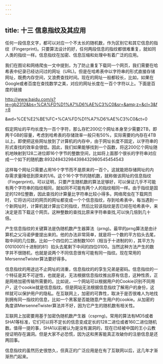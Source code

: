 ```yaml
---
---
---
```

title: 十三 信息指纹及其应用
---




任何一段信息文字，都可以对应一个不太长的随机数，作为区别它和其它信息的指纹（Fingerprint)。只要算法设计的好，任何两段信息的指纹都很难重复，就如同人类的指纹一样。信息指纹在加密、信息压缩和处理中有着广泛的应用。





我们在图论和网络爬虫一文中提到，为了防止重复下载同一个网页，我们需要在哈希表中纪录已经访问过的网址（URL)。但是在哈希表中以字符串的形式直接存储网址，既费内存空间，又浪费查找时间。现在的网址一般都较长，比如，如果在Google或者百度在查找数学之美，对应的网址长度在一百个字符以上。下面是百度的链接



http://www.baidu.com/s?ie=gb2312&bs=%CA%FD%D1%A7%D6%AE%C3%C0&sr=&amp;z=&cl=3&f=8



&wd=%CE%E2%BE%FC+%CA%FD%D1%A7%D6%AE%C3%C0&ct=0





假定网址的平均长度为一百个字符，那么存贮200亿个网址本身至少需要2TB，即两千GB的容量，考虑到哈希表的存储效率一般只有50%，实际需要的内存在4TB以上。即使把这些网址放到了计算机的内存中，由于网址长度不固定，以字符串的形式查找的效率会很低。因此，我们如果能够找到一个函数，将这200亿个网址随机地映射到128二进位即16个字节的整数空间，比如将上面那个很长的字符串对应成一个如下的随机数:893249432984398432980545454543





这样每个网址只需要占用16个字节而不是原来的一百个。这就能把存储网址的内存需求量降低到原来的1/6。这个16个字节的随机数，就称做该网址的信息指纹（Fingerprint)。可以证明，只要产生随机数的算法足够好，可以保证几乎不可能有两个字符串的指纹相同，就如同不可能有两个人的指纹相同一样。由于指纹是固定的128位整数，因此查找的计算量比字符串比较小得多。网络爬虫在下载网页时，它将访问过的网页的网址都变成一个个信息指纹，存到哈希表中，每当遇到一个新网址时，计算机就计算出它的指纹，然后比较该指纹是否已经在哈希表中，来决定是否下载这个网页。这种整数的查找比原来字符串查找,可以快几倍到几十倍。





产生信息指纹的关键算法是伪随机数产生器算法（prng)。最早的prng算法是由计算机之父冯诺伊曼提出来的。他的办法非常简单，就是将一个数的平方掐头去尾，取中间的几位数。比如一个四位的二进制数1001（相当于十进制的9），其平方为01010001(十进制的81）掐头去尾剩下中间的四位0100。当然这种方法产生的数字并不很随机，也就是说两个不同信息很有可能有同一指纹。现在常用的MersenneTwister算法要好得多。





信息指纹的用途远不止网址的消重，信息指纹的的孪生兄弟是密码。信息指纹的一个特征是其不可逆性，也就是说，无法根据信息指纹推出原有信息，这种性质，正是网络加密传输所需要的。比如说，一个网站可以根据用户的Cookie识别不同用户，这个cookie就是信息指纹。但是网站无法根据信息指纹了解用户的身份，这样就可以保护用户的隐私。在互联网上，加密的可靠性，取决于是否很难人为地找到拥有同一指纹的信息，比如一个黑客是否能随意产生用户的cookie。从加密的角度讲MersenneTwister算法并不好，因为它产生的随机数有相关性。





互联网上加密要用基于加密伪随机数产生器（csprng)。常用的算法有MD5或者SHA1等标准，它们可以将不定长的信息变成定长的128二进位或者160二进位随机数。值得一提的事，SHA1以前被认为是没有漏洞的，现在已经被中国的王小云教授证明存在漏洞。但是大家不必恐慌，因为这和黑客能真正攻破你的注册信息是还两回事。





信息指纹的虽然历史很悠久，但真正的广泛应用是在有了互联网以后，这几年才渐渐热门起来。